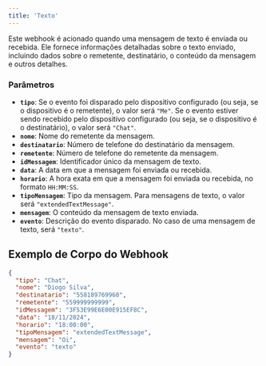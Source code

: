 ```yaml
---
title: 'Texto'
---
```


Este webhook é acionado quando uma mensagem de texto é enviada ou recebida. Ele fornece informações detalhadas sobre o texto enviado, incluindo dados sobre o remetente, destinatário, o conteúdo da mensagem e outros detalhes.

### Parâmetros

- **`tipo`**: Se o evento foi disparado pelo dispositivo configurado (ou seja, se o dispositivo é o remetente), o valor será `"Me"`. Se o evento estiver sendo recebido pelo dispositivo configurado (ou seja, se o dispositivo é o destinatário), o valor será `"Chat"`.
- **`nome`**: Nome do remetente da mensagem.
- **`destinatario`**: Número de telefone do destinatário da mensagem.
- **`remetente`**: Número de telefone do remetente da mensagem.
- **`idMessagem`**: Identificador único da mensagem de texto.
- **`data`**: A data em que a mensagem foi enviada ou recebida.
- **`horario`**: A hora exata em que a mensagem foi enviada ou recebida, no formato `HH:MM:SS`.
- **`tipoMensagem`**: Tipo da mensagem. Para mensagens de texto, o valor será `"extendedTextMessage"`.
- **`mensagem`**: O conteúdo da mensagem de texto enviada.
- **`evento`**: Descrição do evento disparado. No caso de uma mensagem de texto, será `"texto"`.

## Exemplo de Corpo do Webhook

```json
{
  "tipo": "Chat",
  "nome": "Diogo Silva",
  "destinatario": "558189769960",
  "remetente": "559999999999",
  "idMessagem": "3F53E99E6E00E915EF8C",
  "data": "18/11/2024",
  "horario": "18:00:00",
  "tipoMensagem": "extendedTextMessage",
  "mensagem": "Oi",
  "evento": "texto"
}
